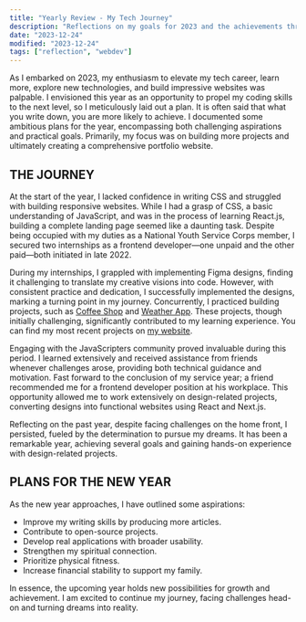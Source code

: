 ```yaml
---
title: "Yearly Review - My Tech Journey"
description: "Reflections on my goals for 2023 and the achievements throughout the year"
date: "2023-12-24"
modified: "2023-12-24"
tags: ["reflection", "webdev"]
---
```


<CustomImage
  src="https://raw.githubusercontent.com/TEECOD3/blogposts/main/Images/blog-post-4.jpg"
  alt="meditation boy"
/>

As I embarked on 2023, my enthusiasm to elevate my tech career, learn more, explore new technologies, and build impressive websites was palpable. I envisioned this year as an opportunity to propel my coding skills to the next level, so I meticulously laid out a plan. It is often said that what you write down, you are more likely to achieve. I documented some ambitious plans for the year, encompassing both challenging aspirations and practical goals. Primarily, my focus was on building more projects and ultimately creating a comprehensive portfolio website.

## THE JOURNEY

At the start of the year, I lacked confidence in writing CSS and struggled with building responsive websites. While I had a grasp of CSS, a basic understanding of JavaScript, and was in the process of learning React.js, building a complete landing page seemed like a daunting task. Despite being occupied with my duties as a National Youth Service Corps member, I secured two internships as a frontend developer—one unpaid and the other paid—both initiated in late 2022.

During my internships, I grappled with implementing Figma designs, finding it challenging to translate my creative visions into code. However, with consistent practice and dedication, I successfully implemented the designs, marking a turning point in my journey. Concurrently, I practiced building projects, such as [Coffee Shop](https://cofeeshop-topshi.netlify.app/) and [Weather App](https://ephemeral-kringle-20b9f7.netlify.app/). These projects, though initially challenging, significantly contributed to my learning experience. You can find my most recent projects on [my website](https://teecod3.vercel.app/).

Engaging with the JavaScripters community proved invaluable during this period. I learned extensively and received assistance from friends whenever challenges arose, providing both technical guidance and motivation. Fast forward to the conclusion of my service year; a friend recommended me for a frontend developer position at his workplace. This opportunity allowed me to work extensively on design-related projects, converting designs into functional websites using React and Next.js.

Reflecting on the past year, despite facing challenges on the home front, I persisted, fueled by the determination to pursue my dreams. It has been a remarkable year, achieving several goals and gaining hands-on experience with design-related projects.

## PLANS FOR THE NEW YEAR

<CustomImage
  src="https://raw.githubusercontent.com/TEECOD3/blogposts/main/Images/blog-post-2.jpg"
  alt="engineer"
/>

As the new year approaches, I have outlined some aspirations:

- Improve my writing skills by producing more articles.
- Contribute to open-source projects.
- Develop real applications with broader usability.
- Strengthen my spiritual connection.
- Prioritize physical fitness.
- Increase financial stability to support my family.

In essence, the upcoming year holds new possibilities for growth and achievement. I am excited to continue my journey, facing challenges head-on and turning dreams into reality.
